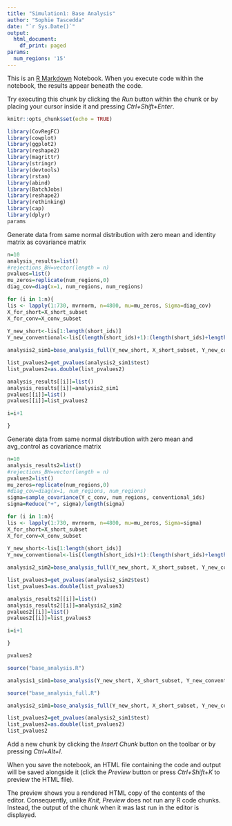 ```yaml
---
title: "Simulation1: Base Analysis"
author: "Sophie Tascedda"
date: "`r Sys.Date()`"
output:
  html_document:
    df_print: paged
params:
  num_regions: '15'
---
```


This is an [R Markdown](http://rmarkdown.rstudio.com) Notebook. When you execute code within the notebook, the results appear beneath the code. 

Try executing this chunk by clicking the *Run* button within the chunk or by placing your cursor inside it and pressing *Ctrl+Shift+Enter*. 

```r
knitr::opts_chunk$set(echo = TRUE)
```

```r
library(CovRegFC)
library(cowplot)
library(ggplot2)
library(reshape2)
library(magrittr)
library(stringr)
library(devtools)
library(rstan)
library(abind)
library(BatchJobs)
library(reshape2)
library(rethinking)
library(cap)
library(dplyr)
params
```

Generate data from same normal distribution with zero mean and identity matrix as covariance matrix

```r
n=10
analysis_results=list()
#rejections_BH=vector(length = n)
pvalues=list()
mu_zeros=replicate(num_regions,0)
diag_cov=diag(x=1, num_regions, num_regions)

for (i in 1:n){
lis <- lapply(1:730, mvrnorm, n=4800, mu=mu_zeros, Sigma=diag_cov)
X_for_short=X_short_subset
X_for_conv=X_conv_subset
  
Y_new_short<-lis[1:length(short_ids)]
Y_new_conventional<-lis[(length(short_ids)+1):(length(short_ids)+length(conventional_ids))]

analysis2_sim1=base_analysis_full(Y_new_short, X_short_subset, Y_new_conventional, X_conv_subset, channel_names, short_ids, conventional_ids)

list_pvalues2=get_pvalues(analysis2_sim1$test)
list_pvalues2=as.double(list_pvalues2)

analysis_results[[i]]=list()
analysis_results[[i]]=analysis2_sim1
pvalues[[i]]=list()
pvalues[[i]]=list_pvalues2

i=i+1

}
```

Generate data from same normal distribution with zero mean and avg_control as covariance matrix

```r
n=10
analysis_results2=list()
#rejections_BH=vector(length = n)
pvalues2=list()
mu_zeros=replicate(num_regions,0)
#diag_cov=diag(x=1, num_regions, num_regions)
sigma=sample_covariance(Y_c_conv, num_regions, conventional_ids)
sigma=Reduce("+", sigma)/length(sigma)

for (i in 1:n){
lis <- lapply(1:730, mvrnorm, n=4800, mu=mu_zeros, Sigma=sigma)
X_for_short=X_short_subset
X_for_conv=X_conv_subset
  
Y_new_short<-lis[1:length(short_ids)]
Y_new_conventional<-lis[(length(short_ids)+1):(length(short_ids)+length(conventional_ids))]

analysis2_sim2=base_analysis_full(Y_new_short, X_short_subset, Y_new_conventional, X_conv_subset, channel_names, short_ids, conventional_ids)

list_pvalues3=get_pvalues(analysis2_sim2$test)
list_pvalues3=as.double(list_pvalues3)

analysis_results2[[i]]=list()
analysis_results2[[i]]=analysis2_sim2
pvalues2[[i]]=list()
pvalues2[[i]]=list_pvalues3

i=i+1

}
```
```r
pvalues2
```


```r
source("base_analysis.R")

analysis1_sim1=base_analysis(Y_new_short, X_short_subset, Y_new_conventional, X_conv_subset, channel_names, short_ids, conventional_ids)
```

```r
source("base_analysis_full.R")

analysis2_sim1=base_analysis_full(Y_new_short, X_short_subset, Y_new_conventional, X_conv_subset, channel_names, short_ids, conventional_ids)
```

```r
list_pvalues2=get_pvalues(analysis2_sim1$test)
list_pvalues2=as.double(list_pvalues2)
list_pvalues2
```


Add a new chunk by clicking the *Insert Chunk* button on the toolbar or by pressing *Ctrl+Alt+I*.

When you save the notebook, an HTML file containing the code and output will be saved alongside it (click the *Preview* button or press *Ctrl+Shift+K* to preview the HTML file).

The preview shows you a rendered HTML copy of the contents of the editor. Consequently, unlike *Knit*, *Preview* does not run any R code chunks. Instead, the output of the chunk when it was last run in the editor is displayed.
